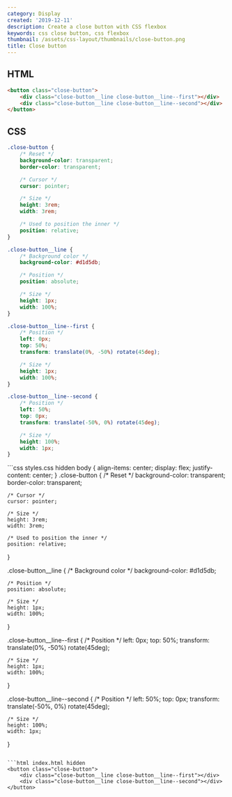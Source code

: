 ```yaml
---
category: Display
created: '2019-12-11'
description: Create a close button with CSS flexbox
keywords: css close button, css flexbox
thumbnail: /assets/css-layout/thumbnails/close-button.png
title: Close button
---
```


## HTML

```html
<button class="close-button">
    <div class="close-button__line close-button__line--first"></div>
    <div class="close-button__line close-button__line--second"></div>
</button>
```

## CSS

```css
.close-button {
    /* Reset */
    background-color: transparent;
    border-color: transparent;

    /* Cursor */
    cursor: pointer;

    /* Size */
    height: 3rem;
    width: 3rem;

    /* Used to position the inner */
    position: relative;
}

.close-button__line {
    /* Background color */
    background-color: #d1d5db;

    /* Position */
    position: absolute;

    /* Size */
    height: 1px;
    width: 100%;
}

.close-button__line--first {
    /* Position */
    left: 0px;
    top: 50%;
    transform: translate(0%, -50%) rotate(45deg);

    /* Size */
    height: 1px;
    width: 100%;
}

.close-button__line--second {
    /* Position */
    left: 50%;
    top: 0px;
    transform: translate(-50%, 0%) rotate(45deg);

    /* Size */
    height: 100%;
    width: 1px;
}
```

<Playground>
```css styles.css hidden
body {
    align-items: center;
    display: flex;
    justify-content: center;
}
.close-button {
    /* Reset */
    background-color: transparent;
    border-color: transparent;

    /* Cursor */
    cursor: pointer;

    /* Size */
    height: 3rem;
    width: 3rem;

    /* Used to position the inner */
    position: relative;
}

.close-button__line {
    /* Background color */
    background-color: #d1d5db;

    /* Position */
    position: absolute;

    /* Size */
    height: 1px;
    width: 100%;
}

.close-button__line--first {
    /* Position */
    left: 0px;
    top: 50%;
    transform: translate(0%, -50%) rotate(45deg);

    /* Size */
    height: 1px;
    width: 100%;
}

.close-button__line--second {
    /* Position */
    left: 50%;
    top: 0px;
    transform: translate(-50%, 0%) rotate(45deg);

    /* Size */
    height: 100%;
    width: 1px;
}
```

```html index.html hidden
<button class="close-button">
    <div class="close-button__line close-button__line--first"></div>
    <div class="close-button__line close-button__line--second"></div>
</button>
```
</Playground>
